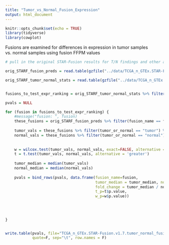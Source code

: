 ```yaml
---
title: "Tumor_vs_Normal_Fusion_Expression"
output: html_document
---
```



```r
knitr::opts_chunk$set(echo = TRUE)
library(tidyverse)
library(cowplot)
```


Fusions are examined for differences in expression in tumor samples vs. normal samples using fusion FFPM values


```r
# pull in the original STAR-Fusion results for T/N findings and other annotated fusion attributes.

orig_STARF_fusion_preds = read.table(gzfile("../data/TCGA_n_GTEx.STAR-Fusion.v1.7.fusion_preds.decorated.tsv.gz"), header=T, sep="\t", stringsAsFactors = F)

orig_STARF_tumor_normal_stats = read.table(gzfile("../data/TCGA_n_GTEx.STAR-Fusion.v1.7.fusion_preds.stats.tsv.gz"), header=T, sep="\t", stringsAsFactors = F)


fusions_to_test_expr_ranking = orig_STARF_tumor_normal_stats %>% filter(tumor > 3 & normal > 3) %>% pull(fusion_name)

pvals = NULL

for (fusion in fusions_to_test_expr_ranking) {
    #message("fusion: ", fusion)
    these_fusions = orig_STARF_fusion_preds %>% filter(fusion_name == fusion) %>% filter(is_primary)
    
    tumor_vals = these_fusions %>% filter(tumor_or_normal == "tumor") %>% pull(FFPM)
    normal_vals = these_fusions %>% filter(tumor_or_normal == "normal") %>% pull(FFPM)
    
    
    w = wilcox.test(tumor_vals, normal_vals, exact=FALSE, alternative = 'greater')
    t = t.test(tumor_vals, normal_vals, alternative = 'greater')
    
    tumor_median = median(tumor_vals)
    normal_median = median(normal_vals)
    
    pvals = bind_rows(pvals, data.frame(fusion_name=fusion,
                                        tumor_median = tumor_median, normal_median = normal_median,
                                        fold_change = tumor_median / normal_median,
                                        t_p=t$p.value,
                                        w_p=w$p.value))
    
    
    
  
}


write.table(pvals, file="TCGA_n_GTEx.STAR-Fusion.v1.7.tumor_normal_fusion_expression_comparison_stats.tsv", 
            quote=F, sep="\t", row.names = F)


```
